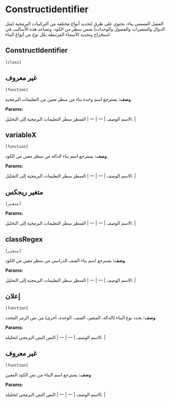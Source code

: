 # Constructidentifier

الفصل المسمى بناء، يحتوي على طرق لتحديد أنواع مختلفة من التركيبات البرمجية
  (مثل الدوال والمتغيرات والفصول والوحدات) ضمن سطر من الكود.
  وتساعد هذه الأساليب في استخراج وتحديد الأسماء المرتبطة بكل نوع من أنواع البناء.



## ConstructIdentifier 
`[class]`
 


## غير معروف 
`[function]`
 
**وصف:**
يسترجع اسم وحدة بناء من سطر معين من التعليمات البرمجية.
     
      

**Params:**

<unk> الاسم <unk> الوصف <unk>
| --- | --- |
<unk> السطر <unk> سطر التعليمات البرمجية إلى التحليل. |



## variableX 
`[function]`
 
**وصف:**
يسترجع اسم بناء الدالة من سطر معين من الكود.
     
      

**Params:**

<unk> الاسم <unk> الوصف <unk>
| --- | --- |
<unk> السطر <unk> سطر التعليمات البرمجية إلى التحليل. |



## متغير ريجكس 
`[متغير]`
 
**Params:**

<unk> الاسم <unk> الوصف <unk>
| --- | --- |
<unk> السطر <unk> سطر التعليمات البرمجية إلى التحليل. |



## classRegex 
`[متغير]`
 
**وصف:**
يسترجع اسم بناء الصف الدراسي من سطر معين من الكود.
     
      

**Params:**

<unk> الاسم <unk> الوصف <unk>
| --- | --- |
<unk> السطر <unk> سطر التعليمات البرمجية إلى التحليل. |



## إعلان 
`[function]`
 
**وصف:**
يحدد نوع البناء (الدالة، المتغير، الصف، الوحدة، أخرى) من نص الرمز المحدد.
     
      

**Params:**

<unk> الاسم <unk> الوصف <unk>
| --- | --- |
<unk> النص <unk> النص البرمجي لتحليله. |



## غير معروف 
`[function]`
 
**وصف:**
يسترجع اسم البناء من نص الكود المعين.
     
      

**Params:**

<unk> الاسم <unk> الوصف <unk>
| --- | --- |
<unk> النص <unk> النص البرمجي لتحليله. |

